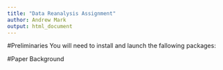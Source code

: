 ```yaml
---
title: "Data Reanalysis Assignment"
author: Andrew Mark
output: html_document
---
```

#Preliminaries
You will need to install and launch the fallowing packages:

#Paper Background
